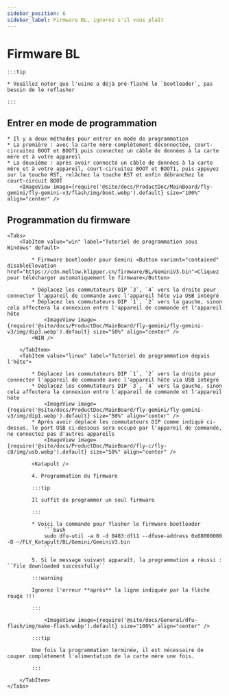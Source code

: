 ```yaml
---
sidebar_position: 6
sidebar_label: Firmware BL, ignorez s'il vous plaît
---
```



# Firmware BL

    :::tip

    * Veuillez noter que l'usine a déjà pré-flashé le `bootloader`, pas besoin de le reflasher

    :::

## Entrer en mode de programmation

    * Il y a deux méthodes pour entrer en mode de programmation
    * La première : avec la carte mère complètement déconnectée, court-circuitez BOOT et BOOT1 puis connectez un câble de données à la carte mère et à votre appareil
    * La deuxième : après avoir connecté un câble de données à la carte mère et à votre appareil, court-circuitez BOOT et BOOT1, puis appuyez sur la touche RST, relâchez la touche RST et enfin débranchez le court-circuit BOOT
        <ImageView image={require('@site/docs/ProductDoc/MainBoard/fly-gemini/fly-gemini-v3/flash/img/boot.webp').default} size="100%" align="center" />

## Programmation du firmware
    <Tabs>
        <TabItem value="win" label="Tutoriel de programmation sous Windows" default>

            * Firmware bootloader pour Gemini <Button variant="contained" disableElevation href="https://cdn.mellow.klipper.cn/firmware/BL/GeminiV3.bin">Cliquez pour télécharger automatiquement le firmware</Button>

            * Déplacez les commutateurs DIP `3`, `4` vers la droite pour connecter l'appareil de commande avec l'appareil hôte via USB intégré
            * Déplacez les commutateurs DIP `1`, `2` vers la gauche, sinon cela affectera la connexion entre l'appareil de commande et l'appareil hôte
                <ImageView image={require('@site/docs/ProductDoc/MainBoard/fly-gemini/fly-gemini-v3/img/dip3.webp').default} size="50%" align="center" />
            <WIN />

        </TabItem>
        <TabItem value="linux" label="Tutoriel de programmation depuis l'hôte">

            * Déplacez les commutateurs DIP `1`, `2` vers la droite pour connecter l'appareil de commande avec l'appareil hôte via USB intégré
            * Déplacez les commutateurs DIP `3`, `4` vers la gauche, sinon cela affectera la connexion entre l'appareil de commande et l'appareil hôte
                <ImageView image={require('@site/docs/ProductDoc/MainBoard/fly-gemini/fly-gemini-v3/img/dip1.webp').default} size="50%" align="center" />
            * Après avoir déplacé les commutateurs DIP comme indiqué ci-dessus, le port USB ci-dessous sera occupé par l'appareil de commande, ne connectez pas d'autres appareils
                <ImageView image={require('@site/docs/ProductDoc/MainBoard/fly-c/fly-c8/img/usb.webp').default} size="50%" align="center" />

            <Katapult />

            4. Programmation du firmware

            :::tip

            Il suffit de programmer un seul firmware

            :::

            * Voici la commande pour flasher le firmware bootloader
                ```bash
                sudo dfu-util -a 0 -d 0483:df11 --dfuse-address 0x08000000 -D ~/FLY_Katapult/BL/Gemini/GeminiV3.bin
                ```

            5. Si le message suivant apparaît, la programmation a réussi : ``File downloaded successfully``

            :::warning

            Ignorez l'erreur **après** la ligne indiquée par la flèche rouge !!!

            :::

                <ImageView image={require('@site/docs/General/dfu-flash/img/make-flash.webp').default} size="100%" align="center" />

            :::tip

            Une fois la programmation terminée, il est nécessaire de couper complètement l'alimentation de la carte mère une fois.

            :::

        </TabItem>
    </Tabs>